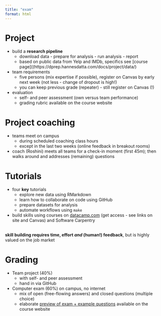 ```yaml
---
title: "exam"
format: html
---
```




Project
========================================================

- build a __research pipeline__
  - download data - prepare for analysis - run analysis - report
  - based on public data from Yelp and IMDb, specifics see [course page]((https://dprep.hannesdatta.com/docs/project/data/)
- team requirements
  - five persons (mix expertise if possible), register on Canvas by early next week (not less - change of dropout is high!)
  - you can keep previous grade (repeater) - still register on Canvas (!)
- evaluation
  - self- and peer assessment (own versus team performance)
  - grading rubric available on the course website

Project coaching
========================================================

- teams meet on campus 
  - during scheduled coaching class hours
  - except in the last two weeks (online feedback in breakout rooms)
- coach (Roshini) meets all teams for a check-in moment (first 45m); then walks around and addresses (remaining) questions

Tutorials
========================================================

- four __key__ tutorials
  - explore new data using RMarkdown 
  - learn how to collaborate on code using GitHub
  - prepare datasets for analysis
  - automate workflows using `make`
- build skills using courses on [datacamp.com]() (get access - see links on site and Canvas) and Software Carpentry

<br>
__skill building requires time, effort *and* (human!) feedback__, but is highly valued on the job market


Grading
========================================================

- Team project (40%)
  - with self- and peer assessment
  - hand in via GitHub
- Computer exam (60%) on campus, no internet
  - mix of open (free-flowing answers) and closed questions (multiple choice)
  - elaborate [preview of exam + example questions](https://dprep.hannesdatta.com/docs/exam) available on the course website
